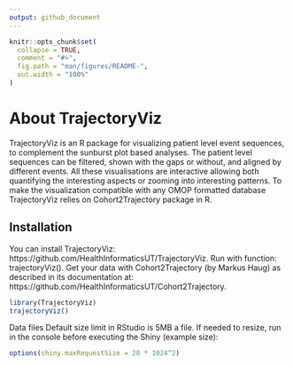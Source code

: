 ```yaml
---
output: github_document
---
```


```r
knitr::opts_chunk$set(
  collapse = TRUE,
  comment = "#>",
  fig.path = "man/figures/README-",
  out.width = "100%"
)
```

# About TrajectoryViz

TrajectoryViz is an R package for visualizing patient level event sequences, to complement the sunburst plot based analyses. The patient level sequences can be filtered, shown with the gaps or without, and aligned by different events. All these visualisations are interactive allowing both quantifying the interesting aspects or zooming into interesting patterns. To make the visualization compatible with any OMOP formatted database TrajectoryViz relies on Cohort2Trajectory package in R.   

## Installation

You can install TrajectoryViz:
https://github.com/HealthInformaticsUT/TrajectoryViz.
Run with function: 
trajectoryViz().
Get your data with Cohort2Trajectory (by Markus Haug) as described in its documentation at:
https://github.com/HealthInformaticsUT/Cohort2Trajectory.

``` r
library(TrajectoryViz)
trajectoryViz()
```
Data files 
Default size limit in RStudio is 5MB a file. If needed to resize, run in the console before executing the Shiny (example size):

``` r
options(shiny.maxRequestSize = 20 * 1024^2)
```

